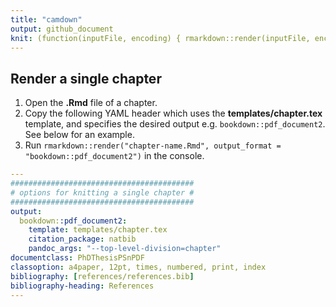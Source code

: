 ```yaml
---
title: "camdown"
output: github_document
knit: (function(inputFile, encoding) { rmarkdown::render(inputFile, encoding = encoding, output_file = paste0(dirname(inputFile),'/README.md')) })
---
```


## Render a single chapter

1. Open the **.Rmd** file of a chapter.
2. Copy the following YAML header which uses the **templates/chapter.tex**
template, and specifies the desired output e.g. `bookdown::pdf_document2`. 
See below for an example.
3. Run `rmarkdown::render("chapter-name.Rmd", output_format = "bookdown::pdf_document2")`
in the console.

```yaml
---
#########################################
# options for knitting a single chapter #
#########################################
output:
  bookdown::pdf_document2:
    template: templates/chapter.tex
    citation_package: natbib
    pandoc_args: "--top-level-division=chapter"
documentclass: PhDThesisPSnPDF
classoption: a4paper, 12pt, times, numbered, print, index
bibliography: [references/references.bib]
bibliography-heading: References
---
```
